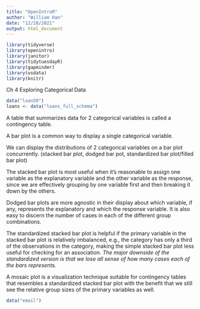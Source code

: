 ```yaml
---
title: "OpenIntroR"
author: "William Han"
date: "12/28/2021"
output: html_document
---
```


```r
library(tidyverse)
library(openintro)
library(janitor)
library(tidytuesdayR)
library(gapminder)
library(usdata)
library(knitr)
```


Ch 4 Exploring Categorical Data 


```r
data("loan50")
loans <- data("loans_full_schema")
```


A table that summarizes data for 2 categorical variables is called a contingency table. 

A bar plot is a common way to display a single categorical variable. 

We can display the distributions of 2 categorical variables on a bar plot concurrently. (stacked bar plot, dodged bar pot, standardized bar plot/filled bar plot)

The stacked bar plot is most useful when it’s reasonable to assign one variable as the explanatory variable and the other variable as the response, since we are effectively grouping by one variable first and then breaking it down by the others.

Dodged bar plots are more agnostic in their display about which variable, if any, represents the explanatory and which the response variable. It is also easy to discern the number of cases in each of the different group combinations.

The standardized stacked bar plot is helpful if the primary variable in the stacked bar plot is relatively imbalanced, e.g., the category has only a third of the observations in the category, making the simple stacked bar plot less useful for checking for an association. *The major downside of the standardized version is that we lose all sense of how many cases each of the bars represents.*

A mosaic plot is a visualization technique suitable for  contingency tables that resembles a standardized stacked bar plot with the benefit that we still see the relative group sizes of the primary variables as well. 


```r
data("email")
```



